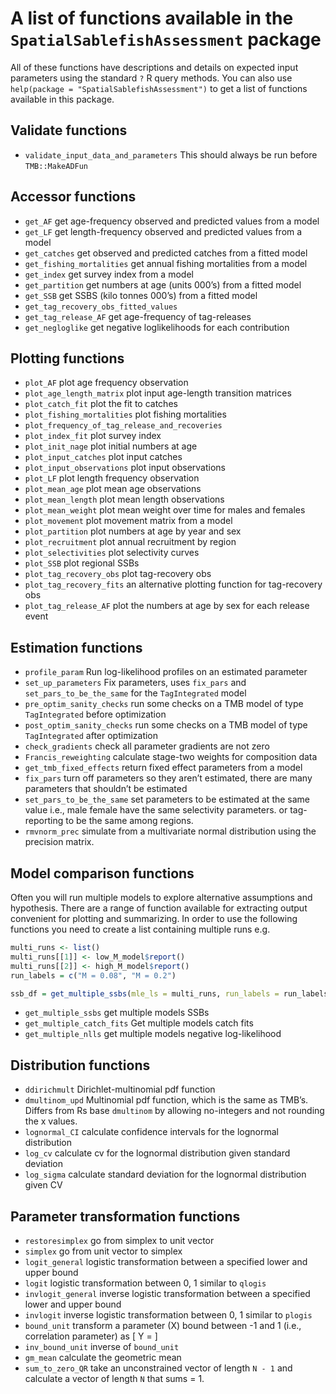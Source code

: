 # A list of functions available in the `SpatialSablefishAssessment` package {-}

All of these functions have descriptions and details on expected input parameters using the standard `?` R query methods. You can also use `help(package = "SpatialSablefishAssessment")` to get a list of functions available in this package.

## Validate functions {-}

- `validate_input_data_and_parameters` This should always be run before `TMB::MakeADFun`

## Accessor functions {-}

- `get_AF` get age-frequency observed and predicted values from a model
- `get_LF` get length-frequency observed and predicted values from a model
- `get_catches` get observed and predicted catches from a fitted model
- `get_fishing_mortalities` get annual fishing mortalities from a model
- `get_index` get survey index from a model
- `get_partition`  get numbers at age (units 000's) from a fitted model
- `get_SSB` get SSBS (kilo tonnes 000's) from a fitted model
- `get_tag_recovery_obs_fitted_values`
- `get_tag_release_AF` get age-frequency of tag-releases
- `get_negloglike` get negative loglikelihoods for each contribution

## Plotting functions {-}

- `plot_AF` plot age frequency observation
- `plot_age_length_matrix` plot input age-length transition matrices
- `plot_catch_fit` plot the fit to catches
- `plot_fishing_mortalities`  plot fishing mortalities
- `plot_frequency_of_tag_release_and_recoveries	`
- `plot_index_fit` plot survey index
- `plot_init_nage` plot initial numbers at age
- `plot_input_catches` plot input catches
- `plot_input_observations` plot input observations
- `plot_LF` plot length frequency observation
- `plot_mean_age` plot mean age observations
- `plot_mean_length` plot mean length observations
- `plot_mean_weight` plot mean weight over time for males and females
- `plot_movement`  plot movement matrix from a model
- `plot_partition` plot numbers at age by year and sex
- `plot_recruitment` plot annual recruitment by region
- `plot_selectivities` plot selectivity curves 
- `plot_SSB` plot regional SSBs
- `plot_tag_recovery_obs` plot tag-recovery obs
- `plot_tag_recovery_fits` an alternative plotting function for tag-recovery obs
- `plot_tag_release_AF` plot the numbers at age by sex for each release event

## Estimation functions {-}

- `profile_param` Run log-likelihood profiles on an estimated parameter
- `set_up_parameters` Fix parameters, uses `fix_pars` and `set_pars_to_be_the_same` for the `TagIntegrated` model 
- `pre_optim_sanity_checks` run some checks on a TMB model of type `TagIntegrated` before optimization
- `post_optim_sanity_checks`  run some checks on a TMB model of type `TagIntegrated` after optimization
- `check_gradients` check all parameter gradients are not zero
- `Francis_reweighting` calculate stage-two weights for composition data
- `get_tmb_fixed_effects` return fixed effect parameters from a model
- `fix_pars` turn off parameters so they aren't estimated, there are many parameters that shouldn't be estimated
- `set_pars_to_be_the_same` set parameters to be estimated at the same value i.e., male female have the same selectivity parameters. or tag-reporting  to be the same among regions.
- `rmvnorm_prec` simulate from a multivariate normal distribution using the precision matrix.


## Model comparison functions {-}

Often you will run multiple models to explore alternative assumptions and hypothesis. There are a range of function available for extracting output convenient for plotting and summarizing. In order to use the following functions you need to create a list containing multiple runs e.g.

```r
multi_runs <- list()
multi_runs[[1]] <- low_M_model$report()
multi_runs[[2]] <- high_M_model$report()
run_labels = c("M = 0.08", "M = 0.2")

ssb_df = get_multiple_ssbs(mle_ls = multi_runs, run_labels = run_labels)
```


- `get_multiple_ssbs` get multiple models SSBs
- `get_multiple_catch_fits` Get multiple models catch fits
- `get_multiple_nlls` get multiple models negative log-likelihood 


## Distribution functions {-}

- `ddirichmult` Dirichlet-multinomial pdf function
- `dmultinom_upd` Multinomial pdf function, which is the same as TMB's. Differs from Rs base  `dmultinom` by allowing no-integers and not rounding the x values.
- `lognormal_CI` calculate confidence intervals for the lognormal distribution
- `log_cv` calculate cv for the lognormal distribution given standard deviation
- `log_sigma` calculate standard deviation for the lognormal distribution given CV



## Parameter transformation functions {-}

- `restoresimplex` go from simplex to unit vector
- `simplex` go from unit vector to simplex
- `logit_general` logistic transformation between a specified lower and upper bound
- `logit` logistic transformation between 0, 1 similar to `qlogis`
- `invlogit_general` inverse logistic transformation between a specified lower and upper bound
- `invlogit` inverse logistic transformation between 0, 1 similar to `plogis`
- `bound_unit` transform a parameter \(X\) bound between -1 and 1 (i.e., correlation parameter) as
\[
Y = 
\begin{cases}
\sqrt{\frac{X^2}{1  - X^2}}, \ \ & X \geq 0 \\
-\sqrt{\frac{X^2}{1  - X^2}} , \ \ & X < 0
\end{cases}
\]
- `inv_bound_unit` inverse of `bound_unit`
- `gm_mean` calculate the geometric mean
- `sum_to_zero_QR` take an unconstrained vector of length `N - 1` and calculate a vector of length `N` that sums = 1.
